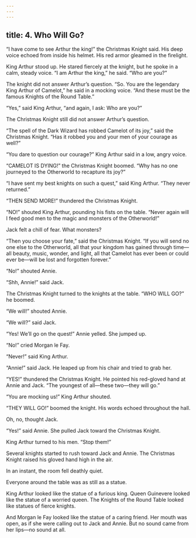 ```yaml
---
---
---
```

title: 4. Who Will Go?
---




“I have come to see Arthur the king!” the Christmas Knight said. His deep voice echoed from inside his helmet. His red armor gleamed in the firelight.

King Arthur stood up. He stared fiercely at the knight, but he spoke in a calm, steady voice. “I am Arthur the king,” he said. “Who are you?”

The knight did not answer Arthur’s question. “So. You are the legendary King Arthur of Camelot,” he said in a mocking voice. “And these must be the famous Knights of the Round Table.”



“Yes,” said King Arthur, “and again, I ask: Who are you?”

The Christmas Knight still did not answer Arthur’s question.

“The spell of the Dark Wizard has robbed Camelot of its joy,” said the Christmas Knight. “Has it robbed you and your men of your courage as well?”

“You dare to question our courage?” King Arthur said in a low, angry voice.



“CAMELOT IS DYING!” the Christmas Knight boomed. “Why has no one journeyed to the Otherworld to recapture its joy?”

“I have sent my best knights on such a quest,” said King Arthur. “They never returned.”

“THEN SEND MORE!” thundered the Christmas Knight.

“NO!” shouted King Arthur, pounding his fists on the table. “Never again will I feed good men to the magic and monsters of the Otherworld!”

Jack felt a chill of fear. What monsters?

“Then you choose your fate,” said the Christmas Knight. “If you will send no one else to the Otherworld, all that your kingdom has gained through time—all beauty, music, wonder, and light, all that Camelot has ever been or could ever be—will be lost and forgotten forever.”

“No!” shouted Annie.

“Shh, Annie!” said Jack.

The Christmas Knight turned to the knights at the table. “WHO WILL GO?” he boomed.

“We will!” shouted Annie.

“We will?” said Jack.

“Yes! We’ll go on the quest!” Annie yelled. She jumped up.

“No!” cried Morgan le Fay.

“Never!” said King Arthur.

“Annie!” said Jack. He leaped up from his chair and tried to grab her.

“YES!” thundered the Christmas Knight. He pointed his red-gloved hand at Annie and Jack. “The youngest of all—these two—they will go.”

“You are mocking us!” King Arthur shouted.

“THEY WILL GO!” boomed the knight. His words echoed throughout the hall.

Oh, no, thought Jack.

“Yes!” said Annie. She pulled Jack toward the Christmas Knight.

King Arthur turned to his men. “Stop them!”

Several knights started to rush toward Jack and Annie. The Christmas Knight raised his gloved hand high in the air.

In an instant, the room fell deathly quiet.

Everyone around the table was as still as a statue.

King Arthur looked like the statue of a furious king. Queen Guinevere looked like the statue of a worried queen. The Knights of the Round Table looked like statues of fierce knights.

And Morgan le Fay looked like the statue of a caring friend. Her mouth was open, as if she were calling out to Jack and Annie. But no sound came from her lips—no sound at all.